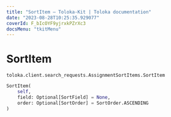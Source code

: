 ```yaml
---
title: "SortItem — Toloka-Kit | Toloka documentation"
date: "2023-08-28T10:25:35.929077"
coverId: F_bIcOYF9yjrxkPZrXc3
docsMenu: "tkitMenu"
---
```


# SortItem

`toloka.client.search_requests.AssignmentSortItems.SortItem`

```python
SortItem(
    self,
    field: Optional[SortField] = None,
    order: Optional[SortOrder] = SortOrder.ASCENDING
)
```